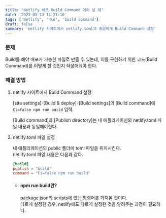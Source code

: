```yaml
---
title: 'Netlify 배포 Build Command 에러 날 때'
date: '2023-03-13 14:21:10'
tags: ['Netlify', '배포', 'build command']
draft: false
summary: 'netlify 사이트에서 netlify.toml과 동일하게 Build Command 설정'
---
```


### 문제

Build를 해야 배포가 가능한 파일로 만들 수 있는데, 이를 구현하기 위한 코드(Build Command)를 어떻게 할 것인지 작성해줘야 한다.

### 해결 방법

1. netlify 사이트에서 Build Command 설정

   [site settings]-[Build & deploy]-[Build settings]의 [Build command]에  
   `Cl=false npm run build` 입력.

   [Build command]과 [Publish directory]는 내 애플리케이션의 netlify.toml 파일 내용과 동일해야한다.

2. netlify.toml 파일 설정

   내 애플리케이션의 public 폴더에 toml 파일을 위치시킨다.  
   netlify.toml 파일 내용은 다음과 같다.

   ```toml
   [build]
   publish = "build"
   command = "Ci=false npm run build"
   ```

   - #### npm run build란?
     package.json의 scripts에 있는 명령어를 가져온 것이다.  
     다르게 설정한 경우, netlify에도 다르게 설정한 것을 알려주는 과정이 필요하다.
